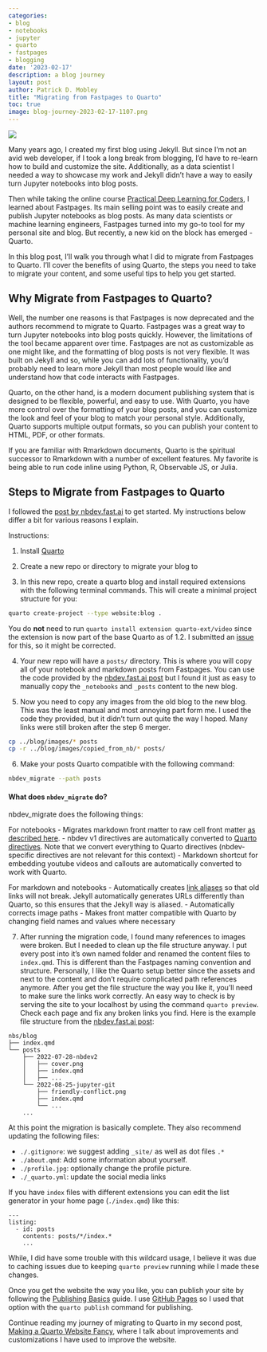 ```yaml
---
categories:
- blog
- notebooks
- jupyter
- quarto
- fastpages
- blogging
date: '2023-02-17'
description: a blog journey
layout: post
author: Patrick D. Mobley
title: "Migrating from Fastpages to Quarto"
toc: true
image: blog-journey-2023-02-17-1107.png
---
```


![](blog-journey-2023-02-17-1107.png)

Many years ago, I created my first blog using Jekyll. But since I'm not an avid web developer, if I took a long break from blogging, I'd have to re-learn how to build and customize the site. Additionally, as a data scientist I needed a way to showcase my work and Jekyll didn't have a way to easily turn Jupyter notebooks into blog posts. 

Then while taking the online course [Practical Deep Learning for Coders](https://course.fast.ai/), I learned about Fastpages. Its main selling point was to easily create and publish Jupyter notebooks as blog posts. As many data scientists or machine learning engineers, Fastpages turned into my go-to tool for my personal site and blog. But recently, a new kid on the block has emerged - Quarto.

In this blog post, I'll walk you through what I did to migrate from Fastpages to Quarto. I'll cover the benefits of using Quarto, the steps you need to take to migrate your content, and some useful tips to help you get started.

## Why Migrate from Fastpages to Quarto?

Well, the number one reasons is that Fastpages is now deprecated and the authors recommend to migrate to Quarto. Fastpages was a great way to turn Jupyter notebooks into blog posts quickly. However, the limitations of the tool became apparent over time. Fastpages are not as customizable as one might like, and the formatting of blog posts is not very flexible. It was built on Jekyll and so, while you can add lots of functionality, you'd probably need to learn more Jekyll than most people would like and understand how that code interacts with Fastpages. 

Quarto, on the other hand, is a modern document publishing system that is designed to be flexible, powerful, and easy to use. With Quarto, you have more control over the formatting of your blog posts, and you can customize the look and feel of your blog to match your personal style. Additionally, Quarto supports multiple output formats, so you can publish your content to HTML, PDF, or other formats.

If you are familiar with Rmarkdown documents, Quarto is the spiritual successor to Rmarkdown with a number of excellent features. My favorite is being able to run code inline using Python, R, Observable JS, or Julia.

## Steps to Migrate from Fastpages to Quarto

I followed the [post by nbdev.fast.ai](https://nbdev.fast.ai/tutorials/blogging.html) to get started. My instructions below differ a bit for various reasons I explain. 

Instructions:

(@) Install [Quarto](https://quarto.org/docs/get-started/)

(@) Create a new repo or directory to migrate your blog to

(@) In this new repo, create a quarto blog and install required extensions with the following terminal commands. This will create a minimal project structure for you:

``` bash
quarto create-project --type website:blog .
```

You do **not** need to run `quarto install extension quarto-ext/video` since the extension is now part of the base Quarto as of 1.2. I submitted an [issue](https://github.com/fastai/nbdev/issues/1299) for this, so it might be corrected. 

(@) Your new repo will have a `posts/` directory. This is where you will copy all of your notebook and markdown posts from Fastpages. You can use the code provided by the [nbdev.fast.ai post](https://nbdev.fast.ai/tutorials/blogging.html) but I found it just as easy to manually copy the `_notebooks` and `_posts` content to the new blog. 

(@) Now you need to copy any images from the old blog to the new blog. This was the least manual and most annoying part form me. I used the code they provided, but it didn't turn out quite the way I hoped. Many links were still broken after the step 6 merger. 

``` bash
cp ../blog/images/* posts
cp -r ../blog/images/copied_from_nb/* posts/
```

(@) Make your posts Quarto compatible with the following command:

``` bash
nbdev_migrate --path posts
```
:::{.callout-note collapse="true"} 

#### What does `nbdev_migrate` do?

nbdev_migrate does the following things:

For notebooks
- Migrates markdown front matter to raw cell front matter [as described here](https://github.com/fastai/nbdev/blob/744a52daaee1792e840262917f57fc4767d3b347/nbs/api/migrate.ipynb#migrateproc).
- nbdev v1 directives are automatically converted to [Quarto directives](https://github.com/fastai/nbdev/blob/744a52daaee1792e840262917f57fc4767d3b347/nbs/explanations/directives.ipynb). Note that we convert everything to Quarto directives (nbdev-specific directives are not relevant for this context)
- Markdown shortcut for embedding youtube videos and callouts are automatically converted to work with Quarto.

For markdown and notebooks
- Automatically creates [link aliases](https://quarto.org/docs/reference/formats/html.html#website) so that old links will not break. Jekyll automatically generates URLs differently than Quarto, so this ensures that the Jekyll way is aliased.
- Automatically corrects image paths
- Makes front matter compatible with Quarto by changing field names and values where necessary
:::

(@) After running the migration code, I found many references to images were broken. But I needed to clean up the file structure anyway. I put every post into it's own named folder and renamed the content files to `index.qmd`. This is different than the Fastpages naming convention and structure. Personally, I like the Quarto setup better since the assets and next to the content and don't require complicated path references anymore. After you get the file structure the way you like it, you'll need to make sure the links work correctly. An easy way to check is by serving the site to your localhost by using the command `quarto preview`. Check each page and fix any broken links you find.  Here is the example file structure from the [nbdev.fast.ai post](https://nbdev.fast.ai/tutorials/blogging.html):

```
nbs/blog
├── index.qmd
└── posts
    ├── 2022-07-28-nbdev2
    │   ├── cover.png
    │   ├── index.qmd
    │   ├── ...
    └── 2022-08-25-jupyter-git
        ├── friendly-conflict.png
        ├── index.qmd
        └── ...
    ...
```

At this point the migration is basically complete. They also recommend updating the following files:

- `./.gitignore`: we suggest adding `_site/` as well as dot files `.*`
- `./about.qmd`: Add some information about yourself.
- `./profile.jpg`: optionally change the profile picture.
- `./_quarto.yml`: update the social media links

If you have `index` files with different extensions you can edit the list generator in your home page (`./index.qmd`) like this:

```
---
listing:
  - id: posts
    contents: posts/*/index.*
    ...
```

While, I did have some trouble with this wildcard usage, I believe it was due to caching issues due to keeping `quarto preview` running while I made these changes. 

Once you get the website the way you like, you can publish your site by following the [Publishing Basics](https://quarto.org/docs/publishing/) guide. I use [GitHub Pages](https://quarto.org/docs/publishing/github-pages.html) so I used that option with the `quarto publish` command for publishing. 

Continue reading my journey of migrating to Quarto in my second post, [Making a Quarto Website Fancy](../2023-02-18-makeing-a-quarto-website-fancy), where I talk about improvements and customizations I have used to improve the website. 
